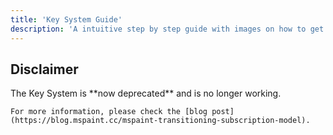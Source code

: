 ```yaml
---
title: 'Key System Guide'
description: 'A intuitive step by step guide with images on how to get a free mspaint key'
---   
```


## Disclaimer
<Callout type="warn">
    The Key System is **now deprecated** and is no longer working.

    For more information, please check the [blog post](https://blog.mspaint.cc/mspaint-transitioning-subscription-model).
</Callout>